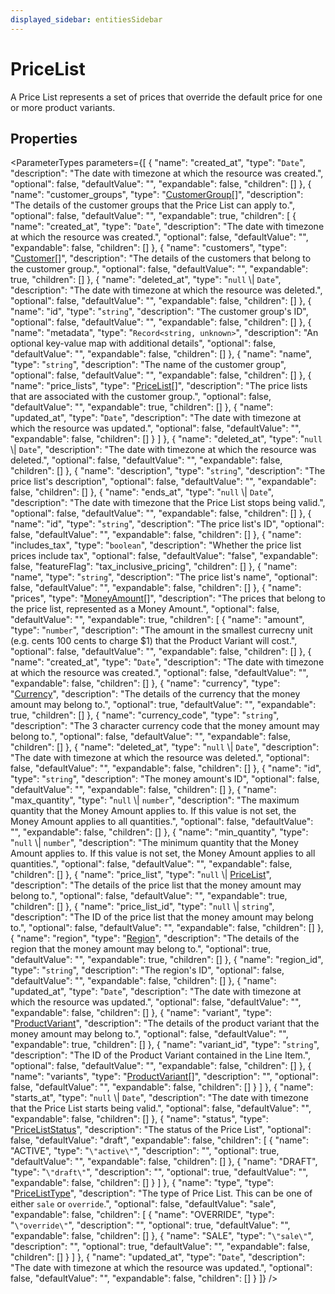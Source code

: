 ```yaml
---
displayed_sidebar: entitiesSidebar
---
```



# PriceList

A Price List represents a set of prices that override the default price for one or more product variants.

## Properties

<ParameterTypes parameters={[
  {
    "name": "created_at",
    "type": "`Date`",
    "description": "The date with timezone at which the resource was created.",
    "optional": false,
    "defaultValue": "",
    "expandable": false,
    "children": []
  },
  {
    "name": "customer_groups",
    "type": "[CustomerGroup](CustomerGroup.mdx)[]",
    "description": "The details of the customer groups that the Price List can apply to.",
    "optional": false,
    "defaultValue": "",
    "expandable": true,
    "children": [
      {
        "name": "created_at",
        "type": "`Date`",
        "description": "The date with timezone at which the resource was created.",
        "optional": false,
        "defaultValue": "",
        "expandable": false,
        "children": []
      },
      {
        "name": "customers",
        "type": "[Customer](Customer.mdx)[]",
        "description": "The details of the customers that belong to the customer group.",
        "optional": false,
        "defaultValue": "",
        "expandable": true,
        "children": []
      },
      {
        "name": "deleted_at",
        "type": "`null` \\| `Date`",
        "description": "The date with timezone at which the resource was deleted.",
        "optional": false,
        "defaultValue": "",
        "expandable": false,
        "children": []
      },
      {
        "name": "id",
        "type": "`string`",
        "description": "The customer group's ID",
        "optional": false,
        "defaultValue": "",
        "expandable": false,
        "children": []
      },
      {
        "name": "metadata",
        "type": "`Record<string, unknown>`",
        "description": "An optional key-value map with additional details",
        "optional": false,
        "defaultValue": "",
        "expandable": false,
        "children": []
      },
      {
        "name": "name",
        "type": "`string`",
        "description": "The name of the customer group",
        "optional": false,
        "defaultValue": "",
        "expandable": false,
        "children": []
      },
      {
        "name": "price_lists",
        "type": "[PriceList](PriceList.mdx)[]",
        "description": "The price lists that are associated with the customer group.",
        "optional": false,
        "defaultValue": "",
        "expandable": true,
        "children": []
      },
      {
        "name": "updated_at",
        "type": "`Date`",
        "description": "The date with timezone at which the resource was updated.",
        "optional": false,
        "defaultValue": "",
        "expandable": false,
        "children": []
      }
    ]
  },
  {
    "name": "deleted_at",
    "type": "`null` \\| `Date`",
    "description": "The date with timezone at which the resource was deleted.",
    "optional": false,
    "defaultValue": "",
    "expandable": false,
    "children": []
  },
  {
    "name": "description",
    "type": "`string`",
    "description": "The price list's description",
    "optional": false,
    "defaultValue": "",
    "expandable": false,
    "children": []
  },
  {
    "name": "ends_at",
    "type": "`null` \\| `Date`",
    "description": "The date with timezone that the Price List stops being valid.",
    "optional": false,
    "defaultValue": "",
    "expandable": false,
    "children": []
  },
  {
    "name": "id",
    "type": "`string`",
    "description": "The price list's ID",
    "optional": false,
    "defaultValue": "",
    "expandable": false,
    "children": []
  },
  {
    "name": "includes_tax",
    "type": "`boolean`",
    "description": "Whether the price list prices include tax",
    "optional": false,
    "defaultValue": "false",
    "expandable": false,
    "featureFlag": "tax_inclusive_pricing",
    "children": []
  },
  {
    "name": "name",
    "type": "`string`",
    "description": "The price list's name",
    "optional": false,
    "defaultValue": "",
    "expandable": false,
    "children": []
  },
  {
    "name": "prices",
    "type": "[MoneyAmount](MoneyAmount.mdx)[]",
    "description": "The prices that belong to the price list, represented as a Money Amount.",
    "optional": false,
    "defaultValue": "",
    "expandable": true,
    "children": [
      {
        "name": "amount",
        "type": "`number`",
        "description": "The amount in the smallest currecny unit (e.g. cents 100 cents to charge $1) that the Product Variant will cost.",
        "optional": false,
        "defaultValue": "",
        "expandable": false,
        "children": []
      },
      {
        "name": "created_at",
        "type": "`Date`",
        "description": "The date with timezone at which the resource was created.",
        "optional": false,
        "defaultValue": "",
        "expandable": false,
        "children": []
      },
      {
        "name": "currency",
        "type": "[Currency](Currency.mdx)",
        "description": "The details of the currency that the money amount may belong to.",
        "optional": true,
        "defaultValue": "",
        "expandable": true,
        "children": []
      },
      {
        "name": "currency_code",
        "type": "`string`",
        "description": "The 3 character currency code that the money amount may belong to.",
        "optional": false,
        "defaultValue": "",
        "expandable": false,
        "children": []
      },
      {
        "name": "deleted_at",
        "type": "`null` \\| `Date`",
        "description": "The date with timezone at which the resource was deleted.",
        "optional": false,
        "defaultValue": "",
        "expandable": false,
        "children": []
      },
      {
        "name": "id",
        "type": "`string`",
        "description": "The money amount's ID",
        "optional": false,
        "defaultValue": "",
        "expandable": false,
        "children": []
      },
      {
        "name": "max_quantity",
        "type": "`null` \\| `number`",
        "description": "The maximum quantity that the Money Amount applies to. If this value is not set, the Money Amount applies to all quantities.",
        "optional": false,
        "defaultValue": "",
        "expandable": false,
        "children": []
      },
      {
        "name": "min_quantity",
        "type": "`null` \\| `number`",
        "description": "The minimum quantity that the Money Amount applies to. If this value is not set, the Money Amount applies to all quantities.",
        "optional": false,
        "defaultValue": "",
        "expandable": false,
        "children": []
      },
      {
        "name": "price_list",
        "type": "`null` \\| [PriceList](PriceList.mdx)",
        "description": "The details of the price list that the money amount may belong to.",
        "optional": false,
        "defaultValue": "",
        "expandable": true,
        "children": []
      },
      {
        "name": "price_list_id",
        "type": "`null` \\| `string`",
        "description": "The ID of the price list that the money amount may belong to.",
        "optional": false,
        "defaultValue": "",
        "expandable": false,
        "children": []
      },
      {
        "name": "region",
        "type": "[Region](Region.mdx)",
        "description": "The details of the region that the money amount may belong to.",
        "optional": true,
        "defaultValue": "",
        "expandable": true,
        "children": []
      },
      {
        "name": "region_id",
        "type": "`string`",
        "description": "The region's ID",
        "optional": false,
        "defaultValue": "",
        "expandable": false,
        "children": []
      },
      {
        "name": "updated_at",
        "type": "`Date`",
        "description": "The date with timezone at which the resource was updated.",
        "optional": false,
        "defaultValue": "",
        "expandable": false,
        "children": []
      },
      {
        "name": "variant",
        "type": "[ProductVariant](ProductVariant.mdx)",
        "description": "The details of the product variant that the money amount may belong to.",
        "optional": false,
        "defaultValue": "",
        "expandable": true,
        "children": []
      },
      {
        "name": "variant_id",
        "type": "`string`",
        "description": "The ID of the Product Variant contained in the Line Item.",
        "optional": false,
        "defaultValue": "",
        "expandable": false,
        "children": []
      },
      {
        "name": "variants",
        "type": "[ProductVariant](ProductVariant.mdx)[]",
        "description": "",
        "optional": false,
        "defaultValue": "",
        "expandable": false,
        "children": []
      }
    ]
  },
  {
    "name": "starts_at",
    "type": "`null` \\| `Date`",
    "description": "The date with timezone that the Price List starts being valid.",
    "optional": false,
    "defaultValue": "",
    "expandable": false,
    "children": []
  },
  {
    "name": "status",
    "type": "[PriceListStatus](../enums/PriceListStatus.mdx)",
    "description": "The status of the Price List",
    "optional": false,
    "defaultValue": "draft",
    "expandable": false,
    "children": [
      {
        "name": "ACTIVE",
        "type": "`\"active\"`",
        "description": "",
        "optional": true,
        "defaultValue": "",
        "expandable": false,
        "children": []
      },
      {
        "name": "DRAFT",
        "type": "`\"draft\"`",
        "description": "",
        "optional": true,
        "defaultValue": "",
        "expandable": false,
        "children": []
      }
    ]
  },
  {
    "name": "type",
    "type": "[PriceListType](../enums/PriceListType.mdx)",
    "description": "The type of Price List. This can be one of either `sale` or `override`.",
    "optional": false,
    "defaultValue": "sale",
    "expandable": false,
    "children": [
      {
        "name": "OVERRIDE",
        "type": "`\"override\"`",
        "description": "",
        "optional": true,
        "defaultValue": "",
        "expandable": false,
        "children": []
      },
      {
        "name": "SALE",
        "type": "`\"sale\"`",
        "description": "",
        "optional": true,
        "defaultValue": "",
        "expandable": false,
        "children": []
      }
    ]
  },
  {
    "name": "updated_at",
    "type": "`Date`",
    "description": "The date with timezone at which the resource was updated.",
    "optional": false,
    "defaultValue": "",
    "expandable": false,
    "children": []
  }
]} />
